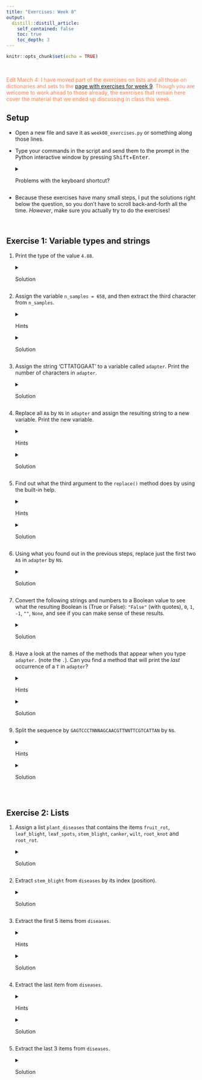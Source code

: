 ```yaml
---
title: "Exercises: Week 8"
output:
  distill::distill_article:
    self_contained: false
    toc: true
    toc_depth: 3
---
```


```r
knitr::opts_chunk$set(echo = TRUE)
```

<br>

<span style="color:coral">
Edit March 4: I have moved part of the exercises on lists and all those on
dictionaries and sets to the [page with exercises for week 9](w09_exercises.html).
Though you are welcome to work ahead to those already,
the exercises that remain here cover the material that we ended up discussing
in class this week.
</i></span>

## Setup

-   Open a new file and save it as `week08_exercises.py` or something along
    those lines.

-   Type your commands in the script and send them to the prompt in the Python
    interactive window by pressing <kbd>Shift</kbd>+<kbd>Enter</kbd>.

    <details>

    <summary>Problems with the keyboard shortcut?</summary>\
    If this doesn't work, check your keyboard shortcut by right-clicking in the
    script and looking for "Run Selection/Line In Python Interactive Window".\
    \
    Also, you can open the Command Palette (<kbd>Ctrl</kbd>+<kbd>Shift</kbd>+<kbd>P</kbd>)
    and look for that shortcut there, and change it if you want.

    </details>

-   Because these exercises have many small steps, I put the solutions right below the question, so you don't have to scroll back-and-forth all the time. *However*, make sure you actually try to do the exercises!

<br>

## Exercise 1: Variable types and strings

1.  Print the type of the value `4.88`.\

    <details>

    <summary>Solution</summary>

    We can use the function `type()`:

    ```python
    type(4.88)
    ```
    
    The result would be the same if we first assigned it as a variable:
    ```python
    num = 4.88
    type(num)
    ```

    </details>

2.  Assign the variable `n_samples = 658`, and then extract the third character from `n_samples`.

    <details>

    <summary>Hints</summary>\
    You can't index a number like `n_samples[index]`, so you'll first have to convert `n_samples` to a string. Also, recall that Python starts counting from 0!

    </details>

    <details>

    <summary>Solution</summary>

    ```python
    n_samples = 658
    str(n_samples)[2]
    ```

    </details>

3.  Assign the string 'CTTATGGAAT' to a variable called `adapter`. Print the number of characters in `adapter`.\

    <details>

    <summary>Solution</summary>

    ```python
    adapter = 'CTTATGGAAT'
    len(adapter)
    ```

    </details>

4.  Replace all `A`s by `N`s in `adapter` and assign the resulting string to a new variable. Print the new variable.\
    
    <details>

    <summary>Hints</summary>\
    Use the string method `replace()`, and recall that methods are called using
    the `<object_name>.<method_name>()` syntax.

    </details>

    <details>

    <summary>Solution</summary>

    ```python
    bad_seq = adapter.replace('A', 'N')
    bad_seq
    ```

    </details>

5.  Find out what the third argument to the `replace()` method does by using the built-in help.\

    <details>

    <summary>Hints</summary>\
    If you are typing your commands in a script rather than straight in the console, you will get some more information already when typing the opening parenthesis of the method (briefly pause if necessary).\
    \
    To get more help, you can use a notation with a `?`, or `help(object.method)`.

    </details>

    <details>

    <summary>Solution</summary>

    ```python
    help(adapter.replace)
    # Or: "adapter.replace?"
    # Or: "?adapter.replace"
    ```

    As it turns out, the third argument, `count`, determines how many instances of the substring will be replaced.\

    </details>

6.  Using what you found out in the previous steps, replace just the first two `A`s in `adapter` by `N`s.\

    <details>

    <summary>Solution</summary>\
    We specify `2` as the third argument, which is the number of instances of the substring that will be replaced:

    ```python
    adapter.replace('A', 'N', 2)
    ```

    </details>

7.  Convert the following strings and numbers to a Boolean value to see what the resulting Boolean is (True or False): `"False"` (with quotes), `0`, `1`, `-1`, `""`, `None`, and see if you can make sense of these results.\

    <details>

    <summary>Solution</summary>

    ```python
    bool("False")
    ```

    ```python
    bool(1)
    ```

    ```python
    bool(0)
    ```

    ```python
    bool(-1)
    ```

    As it turns out, among numbers and strings, *only* 0 is interpreted as `False`,
    whereas *anything else* is interpreted as `True`.

    ```python
    bool("")
    ```

    ```python
    bool()
    ```

    ```python
    bool(None)
    ```
    
    But an empty string, nothing at all between parenthesis, and `None` (Python's keyword to define a null     value or the lack of a value), are also interpreted as `False`.
    
    Note that as soon as you quote `"None"`, it is a string again and will be interpreted as `True`:

    ```python
    bool("None")
    ```

    </details>

8.  Have a look at the names of the methods that appear when you type `adapter.` (note the `.`). Can you find a method that will print the *last* occurrence of a `T` in `adapter`?\

    <details>

    <summary>Hints</summary>\
    The method `rfind` will search from the right-hand side (hence `r`), and will therefore print the last occurrence of the specified substring.

    </details>

    <details>

    <summary>Solution</summary>

    ```python
    adapter.rfind("T")
    ```

    </details>

9. Split the sequence by `GAGTCCCTNNNAGCAACGTTNNTTCGTCATTAN` by `N`s.\

    <details>
    
    <summary>Hints</summary>\
    Use the `split()` method for strings.

    </details>

    <details>

    <summary>Solution</summary>

    ```python
    seq = "GAGTCCCTNNNAGCAACGTTNNTTCGTCATTAN"
    split_seq = seq.split('N')
    split_seq
    ```

    </details>

<br>

## Exercise 2: Lists

1.  Assign a list `plant_diseases` that contains the items `fruit_rot`, `leaf_blight`, `leaf_spots`, `stem_blight`, `canker`, `wilt`, `root_knot` and `root_rot`.\

    <details>

    <summary>Solution</summary>

    ```python
    diseases = ['fruit_rot', 'leaf_blight', 'leaf_spots', 'stem_blight',
                'canker', 'wilt', 'root_knot', 'root_rot']
    ```

    </details>

2.  Extract `stem_blight` from `diseases` by its index (position).\

    <details>

    <summary>Solution</summary>\
    `stem_blight` is the fourth item and because Python starts counting at 0, this is index number 3.

    ```python
    diseases[3]
    ```

    </details>

3.  Extract the first 5 items from `diseases`.\

    <details>

    <summary>Hints</summary>\
    Recall that when using ranges, Python does *not* include the item corresponding to the last index.

    </details>

    <details>

    <summary>Solution</summary>\
    While index 5 is the *sixth* item, it is not included, so we specify `0:5` or `:5` to extract elements up to and including the fifth one:

    ```python
    diseases[0:5]
    ```

    Or:

    ```python
    diseases[:5]
    ```

    </details>

4.  Extract the last item from `diseases`.\

    <details>

    <summary>Hints</summary>\
    Recall that you can use negative numbers to start counting from the end.
    Also, while `0` is the first index, "-0" (or something along those lines)
    is *not* the last index.

    </details>

    <details>

    <summary>Solution</summary>

    ```python
    diseases[-1]
    ```

    </details>

5.  Extract the last 3 items from `diseases`.\

    <details>

    <summary>Solution</summary>\
    Note that you'll *have to* omit a number after the colon in this case, because `[-3:-1]` would not include the last number, and `[-3:0]` does not work either.

    ```python
    diseases[-3:]
    ```

    </details>
